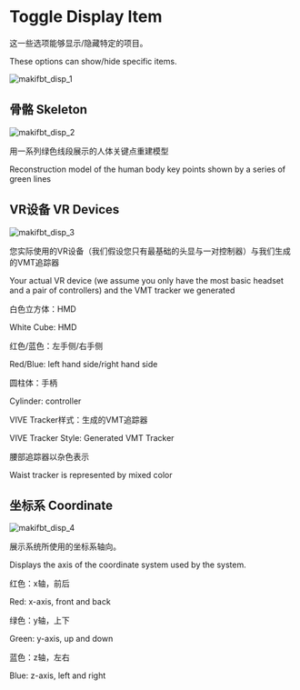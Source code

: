 # Toggle Display Item

这一些选项能够显示/隐藏特定的项目。

These options can show/hide specific items.

![makifbt_disp_1](image/guide_makifbt/6.jpg#pic_center)

## 骨骼 Skeleton

![makifbt_disp_2](image/guide_makifbt/13-1.jpg#pic_center)

用一系列绿色线段展示的人体关键点重建模型

Reconstruction model of the human body key points shown by a series of green lines

## VR设备 VR Devices

![makifbt_disp_3](image/guide_makifbt/13-2.jpg#pic_center)

您实际使用的VR设备（我们假设您只有最基础的头显与一对控制器）与我们生成的VMT追踪器

Your actual VR device (we assume you only have the most basic headset and a pair of controllers) and the VMT tracker we generated

白色立方体：HMD

White Cube: HMD

红色/蓝色：左手侧/右手侧

Red/Blue: left hand side/right hand side

圆柱体：手柄

Cylinder: controller

VIVE Tracker样式：生成的VMT追踪器

VIVE Tracker Style: Generated VMT Tracker

腰部追踪器以杂色表示

Waist tracker is represented by mixed color

## 坐标系 Coordinate

![makifbt_disp_4](image/guide_makifbt/13-3.jpg#pic_center)

展示系统所使用的坐标系轴向。

Displays the axis of the coordinate system used by the system.

红色：x轴，前后

Red: x-axis, front and back

绿色：y轴，上下

Green: y-axis, up and down

蓝色：z轴，左右

Blue: z-axis, left and right